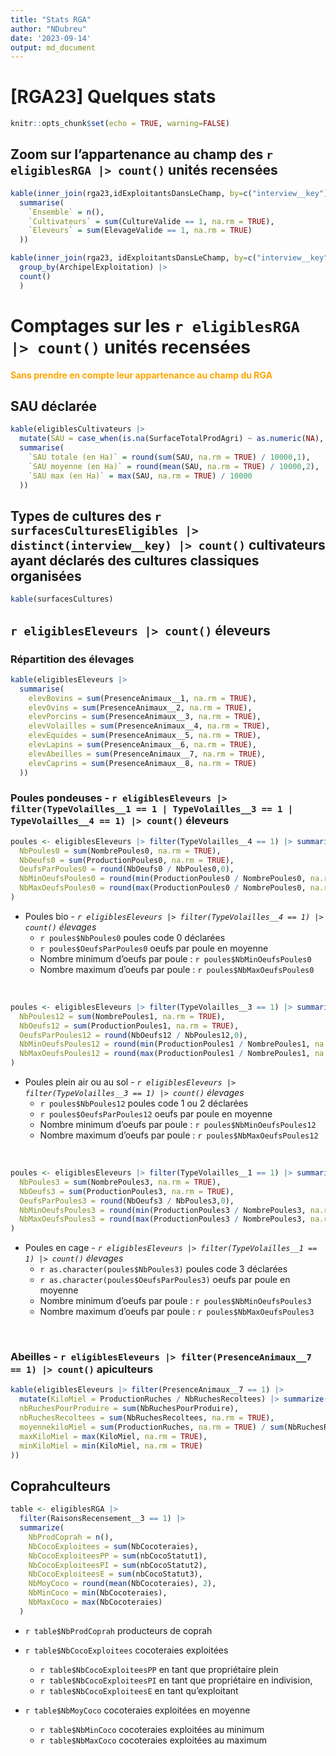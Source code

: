 ---
title: "Stats RGA"
author: "NDubreu"
date: '2023-09-14'
output: md_document
---

# [RGA23] Quelques stats 

```{r setup, include=FALSE}
knitr::opts_chunk$set(echo = TRUE, warning=FALSE)
```

## Zoom sur l'appartenance au champ des `r eligiblesRGA |> count()` unités recensées

```{r, echo=FALSE}

kable(inner_join(rga23,idExploitantsDansLeChamp, by=c("interview__key"))  |>
  summarise(
    `Ensemble` = n(),
    `Cultivateurs` = sum(CultureValide == 1, na.rm = TRUE),
    `Eleveurs` = sum(ElevageValide == 1, na.rm = TRUE)
  ))
```
```{r, echo=FALSE}

kable(inner_join(rga23, idExploitantsDansLeChamp, by=c("interview__key")) |>
  group_by(ArchipelExploitation) |>
  count()
  )
```

# Comptages sur les `r eligiblesRGA |> count()` unités recensées 
<font color = "orange">**Sans prendre en compte leur appartenance au champ du RGA**</font>

## SAU déclarée

```{r, echo=FALSE}

kable(eligiblesCultivateurs |>
  mutate(SAU = case_when(is.na(SurfaceTotalProdAgri) ~ as.numeric(NA), TRUE ~ as.numeric(SurfaceTotalProdAgri))) |>
  summarise(
    `SAU totale (en Ha)` = round(sum(SAU, na.rm = TRUE) / 10000,1),
    `SAU moyenne (en Ha)` = round(mean(SAU, na.rm = TRUE) / 10000,2),
    `SAU max (en Ha)` = max(SAU, na.rm = TRUE) / 10000
  ))
```

## Types de cultures des `r surfacesCulturesEligibles |> distinct(interview__key) |> count()` cultivateurs ayant déclarés des cultures classiques organisées

```{r, echo=FALSE}

kable(surfacesCultures)
```

## `r eligiblesEleveurs |> count()` éleveurs

### Répartition des élevages

```{r, echo=FALSE}

kable(eligiblesEleveurs |>
  summarise(
    elevBovins = sum(PresenceAnimaux__1, na.rm = TRUE),
    elevOvins = sum(PresenceAnimaux__2, na.rm = TRUE),
    elevPorcins = sum(PresenceAnimaux__3, na.rm = TRUE),
    elevVolailles = sum(PresenceAnimaux__4, na.rm = TRUE),
    elevEquides = sum(PresenceAnimaux__5, na.rm = TRUE),
    elevLapins = sum(PresenceAnimaux__6, na.rm = TRUE),
    elevAbeilles = sum(PresenceAnimaux__7, na.rm = TRUE),
    elevCaprins = sum(PresenceAnimaux__8, na.rm = TRUE)
  ))
```

### Poules pondeuses - `r eligiblesEleveurs |> filter(TypeVolailles__1 == 1 | TypeVolailles__3 == 1 | TypeVolailles__4 == 1) |> count()` éleveurs



```{r, echo=FALSE}
poules <- eligiblesEleveurs |> filter(TypeVolailles__4 == 1) |> summarize(
  NbPoules0 = sum(NombrePoules0, na.rm = TRUE),
  NbOeufs0 = sum(ProductionPoules0, na.rm = TRUE),
  OeufsParPoules0 = round(NbOeufs0 / NbPoules0,0),
  NbMinOeufsPoules0 = round(min(ProductionPoules0 / NombrePoules0, na.rm = TRUE),0),
  NbMaxOeufsPoules0 = round(max(ProductionPoules0 / NombrePoules0, na.rm = TRUE),0)
)
```
- Poules bio - *`r eligiblesEleveurs |> filter(TypeVolailles__4 == 1) |> count()` élevages*
  - `r poules$NbPoules0` poules code 0 déclarées
  - `r poules$OeufsParPoules0` oeufs par poule en moyenne
  - Nombre minimum d'oeufs par poule : `r poules$NbMinOeufsPoules0`
  - Nombre maximum d'oeufs par poule : `r poules$NbMaxOeufsPoules0`

<br/>

```{r, echo=FALSE}
poules <- eligiblesEleveurs |> filter(TypeVolailles__3 == 1) |> summarize(
  NbPoules12 = sum(NombrePoules1, na.rm = TRUE),
  NbOeufs12 = sum(ProductionPoules1, na.rm = TRUE),
  OeufsParPoules12 = round(NbOeufs12 / NbPoules12,0),
  NbMinOeufsPoules12 = round(min(ProductionPoules1 / NombrePoules1, na.rm = TRUE),0),
  NbMaxOeufsPoules12 = round(max(ProductionPoules1 / NombrePoules1, na.rm = TRUE),0)
)
```
- Poules plein air ou au sol - *`r eligiblesEleveurs |> filter(TypeVolailles__3 == 1) |> count()` élevages*
  - `r poules$NbPoules12` poules code 1 ou 2 déclarées
  - `r poules$OeufsParPoules12` oeufs par poule en moyenne
  - Nombre minimum d'oeufs par poule : `r poules$NbMinOeufsPoules12`
  - Nombre maximum d'oeufs par poule : `r poules$NbMaxOeufsPoules12`

<br/>  

```{r, echo=FALSE}
poules <- eligiblesEleveurs |> filter(TypeVolailles__1 == 1) |> summarize(
  NbPoules3 = sum(NombrePoules3, na.rm = TRUE),
  NbOeufs3 = sum(ProductionPoules3, na.rm = TRUE),
  OeufsParPoules3 = round(NbOeufs3 / NbPoules3,0),
  NbMinOeufsPoules3 = round(min(ProductionPoules3 / NombrePoules3, na.rm = TRUE),0),
  NbMaxOeufsPoules3 = round(max(ProductionPoules3 / NombrePoules3, na.rm = TRUE),0)
)
```
- Poules en cage - *`r eligiblesEleveurs |> filter(TypeVolailles__1 == 1) |> count()` élevages*
  - `r as.character(poules$NbPoules3)` poules code 3 déclarées
  - `r as.character(poules$OeufsParPoules3)` oeufs par poule en moyenne
  - Nombre minimum d'oeufs par poule : `r poules$NbMinOeufsPoules3`
  - Nombre maximum d'oeufs par poule : `r poules$NbMaxOeufsPoules3`

<br/>

### Abeilles - `r eligiblesEleveurs |> filter(PresenceAnimaux__7 == 1) |> count()` apiculteurs

```{r, echo=FALSE}
kable(eligiblesEleveurs |> filter(PresenceAnimaux__7 == 1) |>
  mutate(KiloMiel = ProductionRuches / NbRuchesRecoltees) |> summarize(
  nbRuchesPourProduire = sum(NbRuchesPourProduire),
  nbRuchesRecoltees = sum(NbRuchesRecoltees, na.rm = TRUE),
  moyennekiloMiel = sum(ProductionRuches, na.rm = TRUE) / sum(NbRuchesRecoltees, na.rm = TRUE),
  maxKiloMiel = max(KiloMiel, na.rm = TRUE),
  minKiloMiel = min(KiloMiel, na.rm = TRUE)
))
```

## Coprahculteurs

```{r, echo=FALSE}
table <- eligiblesRGA |>
  filter(RaisonsRecensement__3 == 1) |>
  summarize(
    NbProdCoprah = n(),
    NbCocoExploitees = sum(NbCocoteraies),
    NbCocoExploiteesPP = sum(nbCocoStatut1),
    NbCocoExploiteesPI = sum(nbCocoStatut2),
    NbCocoExploiteesE = sum(nbCocoStatut3),
    NbMoyCoco = round(mean(NbCocoteraies), 2),
    NbMinCoco = min(NbCocoteraies),
    NbMaxCoco = max(NbCocoteraies)
  )
```
- `r table$NbProdCoprah` producteurs de coprah

- `r table$NbCocoExploitees` cocoteraies exploitées
  - `r table$NbCocoExploiteesPP` en tant que propriétaire plein
  - `r table$NbCocoExploiteesPI` en tant que propriétaire en indivision,
  - `r table$NbCocoExploiteesE` en tant qu'exploitant
  
- `r table$NbMoyCoco` cocoteraies exploitées en moyenne
  - `r table$NbMinCoco` cocoteraies exploitées au minimum
  - `r table$NbMaxCoco` cocoteraies exploitées au maximum
